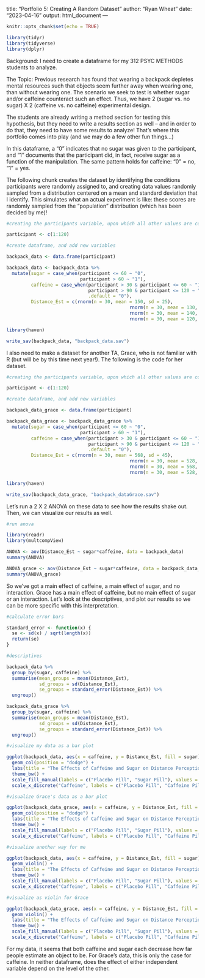 title: "Portfolio 5: Creating A Random Dataset"
author: "Ryan Wheat"
date: "2023-04-16"
output: html_document
---

```r
knitr::opts_chunk$set(echo = TRUE)
```

```r
library(tidyr)
library(tidyverse)
library(dplyr)
```

Background: I need to create a dataframe for my 312 PSYC METHODS students to analyze. 

The Topic: Previous research has found that wearing a backpack depletes mental resources such that objects seem further away when wearing one, than without wearing one. The scenario we seek to test is whether sugar and/or caffeine counteract such an effect. Thus, we have 2 (sugar vs. no sugar) X 2 (caffeine vs. no caffeine) experimental design.

The students are already writing a method section for testing this hypothesis, but they need to write a results section as well -- and in order to do that, they need to have some results to analyze! That's where this portfolio comes into play (and we may do a few other fun things...)

In this dataframe, a "0" indicates that no sugar was given to the participant, and "1" documents that the participant did, in fact, receive sugar as a function of the manipulation. The same pattern holds for caffeine: "0" = no, "1" = yes.

The following chunk creates the dataset by identifying the conditions participants were randomly assigned to, and creating data values randomly sampled from a distribution centered on a mean and standard deviation that I identify. This simulates what an actual experiment is like: these scores are randomly sampled from the "population" distribution (which has been decided by me)!

```r

#creating the participants variable, upon which all other values are contingent

participant <- c(1:120)

#create dataframe, and add new variables

backpack_data <- data.frame(participant)

backpack_data <- backpack_data %>%
  mutate(sugar = case_when(participant <= 60 ~ "0",
                           participant > 60 ~ "1"),
         caffeine = case_when(participant > 30 & participant <= 60 ~ "1",
                              participant > 90 & participant <= 120 ~ "1",
                              .default = "0"),
         Distance_Est = c(rnorm(n = 30, mean = 150, sd = 25),
                                             rnorm(n = 30, mean = 130, sd = 25),
                                             rnorm(n = 30, mean = 140, sd = 25),
                                             rnorm(n = 30, mean = 120, sd = 25)))

library(haven)

write_sav(backpack_data, "backpack_data.sav")
```


I also need to make a dataset for another TA, Grace, who is not familiar with R (but will be by this time next year!). The following is the code for her dataset.


```r
#creating the participants variable, upon which all other values are contingent

participant <- c(1:120)

#create dataframe, and add new variables

backpack_data_grace <- data.frame(participant)

backpack_data_grace <- backpack_data_grace %>%
  mutate(sugar = case_when(participant <= 60 ~ "0",
                           participant > 60 ~ "1"),
         caffeine = case_when(participant > 30 & participant <= 60 ~ "1",
                              participant > 90 & participant <= 120 ~ "1",
                              .default = "0"),
         Distance_Est = c(rnorm(n = 30, mean = 568, sd = 45),
                                             rnorm(n = 30, mean = 528, sd = 45),
                                             rnorm(n = 30, mean = 568, sd = 45),
                                             rnorm(n = 30, mean = 528, sd = 45)))

library(haven)

write_sav(backpack_data_grace, "backpack_dataGrace.sav")
```

Let's run a 2 X 2 ANOVA on these data to see how the results shake out. Then, we can visualize our results as well.

```r
 
#run anova

library(readr)
library(multcompView)

ANOVA <- aov(Distance_Est ~ sugar*caffeine, data = backpack_data)
summary(ANOVA)

ANOVA_grace <- aov(Distance_Est ~ sugar*caffeine, data = backpack_data_grace)
summary(ANOVA_grace)

```

So we've got a main effect of caffeine, a main effect of sugar, and no interaction. Grace has a main effect of caffeine, but no main effect of sugar or an interaction. Let's look at the descriptives, and plot our results so we can be more specific with this interpretation.

```r

#calculate error bars

standard_error <- function(x) {
  se <- sd(x) / sqrt(length(x))
  return(se)
}

#descriptives

backpack_data %>%
  group_by(sugar, caffeine) %>%
  summarise(mean_groups = mean(Distance_Est),
            sd_groups = sd(Distance_Est),
            se_groups = standard_error(Distance_Est)) %>%
  ungroup()

backpack_data_grace %>%
  group_by(sugar, caffeine) %>%
  summarise(mean_groups = mean(Distance_Est),
            sd_groups = sd(Distance_Est),
            se_groups = standard_error(Distance_Est)) %>%
  ungroup()

#visualize my data as a bar plot

ggplot(backpack_data, aes(x = caffeine, y = Distance_Est, fill = sugar)) +
  geom_col(position = "dodge") + 
  labs(title = "The Effects of Caffeine and Sugar on Distance Perception for Ryan's Data", x = "Caffeine", y = "Estimated Distance (ft)", fill = "Sugar") + 
  theme_bw() +
  scale_fill_manual(labels = c("Placebo Pill", "Sugar Pill"), values = c("wheat", "tan4" )) + 
  scale_x_discrete("Caffeine", labels = c("Placebo Pill", "Caffeine Pill"))

#visualize Grace's data as a bar plot

ggplot(backpack_data_grace, aes(x = caffeine, y = Distance_Est, fill = sugar)) +
  geom_col(position = "dodge") + 
  labs(title = "The Effects of Caffeine and Sugar on Distance Perception for Grace's Data", x = "Caffeine", y = "Estimated Distance (ft)", fill = "Sugar") + 
  theme_bw() +
  scale_fill_manual(labels = c("Placebo Pill", "Sugar Pill"), values = c("wheat", "tan4" )) + 
  scale_x_discrete("Caffeine", labels = c("Placebo Pill", "Caffeine Pill"))

#visualize another way for me

ggplot(backpack_data, aes(x = caffeine, y = Distance_Est, fill = sugar)) + 
  geom_violin() + 
  labs(title = "The Effects of Caffeine and Sugar on Distance Perception (Ryan)", x  = "Caffeine", y = "Estimated Distance (ft)", fill = "Sugar") +
  theme_bw() +
  scale_fill_manual(labels = c("Placebo Pill", "Sugar Pill"), values = c("firebrick", "lightpink1")) +
  scale_x_discrete("Caffeine", labels = c("Placebo Pill", "Caffeine Pill"))

#visualize as violin for Grace

ggplot(backpack_data_grace, aes(x = caffeine, y = Distance_Est, fill = sugar)) + 
  geom_violin() + 
  labs(title = "The Effects of Caffeine and Sugar on Distance Perception (Grace)", x  = "Caffeine", y = "Estimated Distance (ft)", fill = "Sugar") +
  theme_bw() +
  scale_fill_manual(labels = c("Placebo Pill", "Sugar Pill"), values = c("firebrick", "lightpink1")) +
  scale_x_discrete("Caffeine", labels = c("Placebo Pill", "Caffeine Pill"))

```

For my data, it seems that both caffeine and sugar each decrease how far people estimate an object to be. For Grace's data, this is only the case for caffeine. In neither dataframe, does the effect of either independent variable depend on the level of the other.